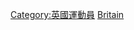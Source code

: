 {{Commonscat|Archers from the United Kingdom}}

[[Category:英國運動員|Category:英國運動員]]
[[Category:各國射箭運動員|Britain]]